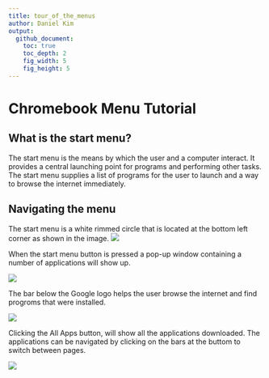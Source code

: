```yaml
---
title: tour_of_the_menus
author: Daniel Kim
output:
  github_document:
    toc: true
    toc_depth: 2
    fig_width: 5
    fig_height: 5
---
```


# Chromebook Menu Tutorial

## What is the start menu?
The start menu is the means by which the user and a computer interact. It provides a central launching point for programs and performing other tasks. The start menu supplies a list of programs for the user to launch and a way to browse the internet immediately. 

## Navigating the menu

The start menu is a white rimmed circle that is located at the bottom left corner as shown in the image.
![](https://cloud.githubusercontent.com/assets/21327023/26599345/54ced2f4-4546-11e7-9ade-4cb48ac92f20.png)

When the start menu button is pressed a pop-up window containing a number of applications will show up.

![](https://cloud.githubusercontent.com/assets/19320775/26595092/337ec3ce-4538-11e7-87be-c8d2273891a6.png)

The bar below the Google logo helps the user browse the internet and find progroms that were installed.

![](https://cloud.githubusercontent.com/assets/19320775/26596209/ee1bc42c-453b-11e7-910a-70fc1a00d536.png)

Clicking the All Apps button, will show all the applications downloaded. The applications can be navigated by clicking on the bars at the buttom to switch between pages. 

![](https://cloud.githubusercontent.com/assets/19320775/26597037/a860f418-453e-11e7-9606-138d32ad66d2.png)




